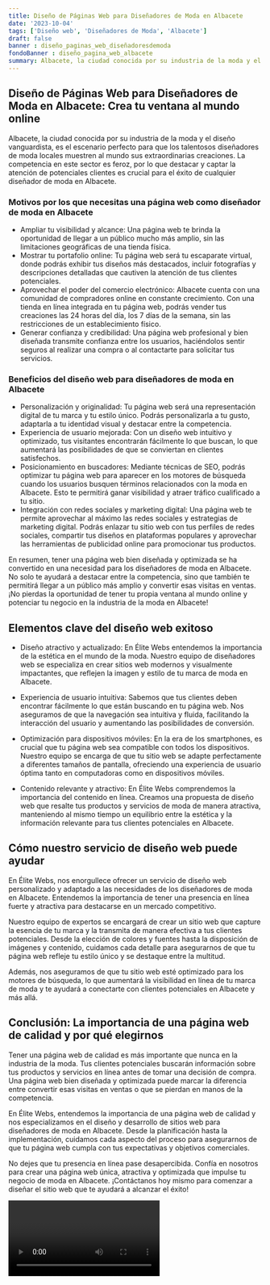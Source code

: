 ```yaml
---
title: Diseño de Páginas Web para Diseñadores de Moda en Albacete
date: '2023-10-04'
tags: ['Diseño web', 'Diseñadores de Moda', 'Albacete']
draft: false
banner : diseño_paginas_web_diseñadoresdemoda
fondoBanner : diseño_pagina_web_albacete
summary: Albacete, la ciudad conocida por su industria de la moda y el diseño vanguardista, es el escenario perfecto para que los talentosos diseñadores de moda locales muestren al mundo sus extraordinarias creaciones. La competencia en este sector es feroz, por lo que destacar y captar la atención de potenciales clientes es crucial para el éxito de cualquier diseñador de moda en Albacete.
---
```


## Diseño de Páginas Web para Diseñadores de Moda en Albacete: Crea tu ventana al mundo online

Albacete, la ciudad conocida por su industria de la moda y el diseño vanguardista, es el escenario perfecto para que los talentosos diseñadores de moda locales muestren al mundo sus extraordinarias creaciones. La competencia en este sector es feroz, por lo que destacar y captar la atención de potenciales clientes es crucial para el éxito de cualquier diseñador de moda en Albacete.

### Motivos por los que necesitas una página web como diseñador de moda en Albacete
- Ampliar tu visibilidad y alcance: Una página web te brinda la oportunidad de llegar a un público mucho más amplio, sin las limitaciones geográficas de una tienda física.
- Mostrar tu portafolio online: Tu página web será tu escaparate virtual, donde podrás exhibir tus diseños más destacados, incluir fotografías y descripciones detalladas que cautiven la atención de tus clientes potenciales.
- Aprovechar el poder del comercio electrónico: Albacete cuenta con una comunidad de compradores online en constante crecimiento. Con una tienda en línea integrada en tu página web, podrás vender tus creaciones las 24 horas del día, los 7 días de la semana, sin las restricciones de un establecimiento físico.
- Generar confianza y credibilidad: Una página web profesional y bien diseñada transmite confianza entre los usuarios, haciéndolos sentir seguros al realizar una compra o al contactarte para solicitar tus servicios.

### Beneficios del diseño web para diseñadores de moda en Albacete
- Personalización y originalidad: Tu página web será una representación digital de tu marca y tu estilo único. Podrás personalizarla a tu gusto, adaptarla a tu identidad visual y destacar entre la competencia.
- Experiencia de usuario mejorada: Con un diseño web intuitivo y optimizado, tus visitantes encontrarán fácilmente lo que buscan, lo que aumentará las posibilidades de que se conviertan en clientes satisfechos.
- Posicionamiento en buscadores: Mediante técnicas de SEO, podrás optimizar tu página web para aparecer en los motores de búsqueda cuando los usuarios busquen términos relacionados con la moda en Albacete. Esto te permitirá ganar visibilidad y atraer tráfico cualificado a tu sitio.
- Integración con redes sociales y marketing digital: Una página web te permite aprovechar al máximo las redes sociales y estrategias de marketing digital. Podrás enlazar tu sitio web con tus perfiles de redes sociales, compartir tus diseños en plataformas populares y aprovechar las herramientas de publicidad online para promocionar tus productos.

En resumen, tener una página web bien diseñada y optimizada se ha convertido en una necesidad para los diseñadores de moda en Albacete. No solo te ayudará a destacar entre la competencia, sino que también te permitirá llegar a un público más amplio y convertir esas visitas en ventas. ¡No pierdas la oportunidad de tener tu propia ventana al mundo online y potenciar tu negocio en la industria de la moda en Albacete!

<GifSeo />

<Cta />

## Elementos clave del diseño web exitoso

- Diseño atractivo y actualizado: En Élite Webs entendemos la importancia de la estética en el mundo de la moda. Nuestro equipo de diseñadores web se especializa en crear sitios web modernos y visualmente impactantes, que reflejen la imagen y estilo de tu marca de moda en Albacete.

- Experiencia de usuario intuitiva: Sabemos que tus clientes deben encontrar fácilmente lo que están buscando en tu página web. Nos aseguramos de que la navegación sea intuitiva y fluida, facilitando la interacción del usuario y aumentando las posibilidades de conversión.

- Optimización para dispositivos móviles: En la era de los smartphones, es crucial que tu página web sea compatible con todos los dispositivos. Nuestro equipo se encarga de que tu sitio web se adapte perfectamente a diferentes tamaños de pantalla, ofreciendo una experiencia de usuario óptima tanto en computadoras como en dispositivos móviles.

- Contenido relevante y atractivo: En Élite Webs comprendemos la importancia del contenido en línea. Creamos una propuesta de diseño web que resalte tus productos y servicios de moda de manera atractiva, manteniendo al mismo tiempo un equilibrio entre la estética y la información relevante para tus clientes potenciales en Albacete.

## Cómo nuestro servicio de diseño web puede ayudar

En Élite Webs, nos enorgullece ofrecer un servicio de diseño web personalizado y adaptado a las necesidades de los diseñadores de moda en Albacete. Entendemos la importancia de tener una presencia en línea fuerte y atractiva para destacarse en un mercado competitivo.

Nuestro equipo de expertos se encargará de crear un sitio web que capture la esencia de tu marca y la transmita de manera efectiva a tus clientes potenciales. Desde la elección de colores y fuentes hasta la disposición de imágenes y contenido, cuidamos cada detalle para asegurarnos de que tu página web refleje tu estilo único y se destaque entre la multitud.

Además, nos aseguramos de que tu sitio web esté optimizado para los motores de búsqueda, lo que aumentará la visibilidad en línea de tu marca de moda y te ayudará a conectarte con clientes potenciales en Albacete y más allá.

## Conclusión: La importancia de una página web de calidad y por qué elegirnos

Tener una página web de calidad es más importante que nunca en la industria de la moda. Tus clientes potenciales buscarán información sobre tus productos y servicios en línea antes de tomar una decisión de compra. Una página web bien diseñada y optimizada puede marcar la diferencia entre convertir esas visitas en ventas o que se pierdan en manos de la competencia.

En Élite Webs, entendemos la importancia de una página web de calidad y nos especializamos en el diseño y desarrollo de sitios web para diseñadores de moda en Albacete. Desde la planificación hasta la implementación, cuidamos cada aspecto del proceso para asegurarnos de que tu página web cumpla con tus expectativas y objetivos comerciales.

No dejes que tu presencia en línea pase desapercibida. Confía en nosotros para crear una página web única, atractiva y optimizada que impulse tu negocio de moda en Albacete. ¡Contáctanos hoy mismo para comenzar a diseñar el sitio web que te ayudará a alcanzar el éxito!

<Video />

<CtaBot job='Diseñadores de Moda' city='Albacete'/>

<Gmaps query='Albacete+españa+maps' />